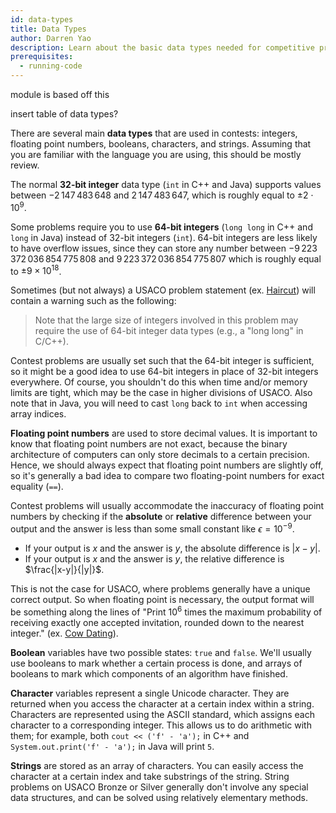 ```yaml
---
id: data-types
title: Data Types
author: Darren Yao
description: Learn about the basic data types needed for competitive programming.
prerequisites:
  - running-code
---
```


<Resources>
	<Resource source="IUSACO" title="2.2 - Data Types">
		module is based off this
	</Resource>
	<Resource source="CPH" title="1.1 to 1.3 - Introduction"></Resource>
	<Resource source="PAPS" title="2.3 - Variables & Types"></Resource>
</Resources>

<br />

<IncompleteSection>

insert table of data types?

</IncompleteSection>

There are several main **data types** that are used in contests: integers, floating point numbers, booleans, characters, and strings. Assuming that you are familiar with the language you are using, this should be mostly review.

The normal **32-bit integer** data type (`int` in C++ and Java) supports values between $−2\,147\,483\,648$ and $2\,147\,483\,647$, which is roughly equal to $\pm 2 \cdot 10^9$.

Some problems require you to use **64-bit integers** (`long long` in C++ and `long` in Java) instead of 32-bit integers (`int`). 64-bit integers are less likely to have overflow issues, since they can store any number between $-9\,223\,372\,036\,854\,775\,808$ and $9\,223\,372\,036\,854\,775\,807$ which is roughly equal to $\pm 9 \times 10^{18}$.

Sometimes (but not always) a USACO problem statement (ex. [Haircut](http://www.usaco.org/index.php?page=viewproblem2&cpid=1041)) will contain a warning such as the following:

> Note that the large size of integers involved in this problem may require the use of 64-bit integer data types (e.g., a "long long" in C/C++).

Contest problems are usually set such that the 64-bit integer is sufficient, so it might be a good idea to use 64-bit integers in place of 32-bit integers everywhere. Of course, you shouldn't do this when time and/or memory limits are tight, which may be the case in higher divisions of USACO. Also note that in Java, you will need to cast `long` back to `int` when accessing array indices.

**Floating point numbers** are used to store decimal values. It is important to know that floating point numbers are not exact, because the binary architecture of computers can only store decimals to a certain precision. Hence, we should always expect that floating point numbers are slightly off, so it's generally a bad idea to compare two floating-point numbers for exact equality (`==`).

Contest problems will usually accommodate the inaccuracy of floating point numbers by checking if the **absolute** or **relative** difference between your output and the answer is less than some small constant like $\epsilon=10^{-9}$.

- If your output is $x$ and the answer is $y$, the absolute difference is $|x-y|$.
- If your output is $x$ and the answer is $y$, the relative difference is $\frac{|x-y|}{|y|}$.

This is not the case for USACO, where problems generally have a unique correct output. So when floating point is necessary, the output format will be something along the lines of "Print $10^6$ times the maximum probability of receiving exactly one accepted invitation, rounded down to the nearest integer." (ex. [Cow Dating](http://www.usaco.org/index.php?page=viewproblem2&cpid=924)).

**Boolean** variables have two possible states: `true` and `false`. We'll usually use booleans to mark whether a certain process is done, and arrays of booleans to mark which components of an algorithm have finished.

**Character** variables represent a single Unicode character. They are returned when you access the character at a certain index within a string. Characters are represented using the ASCII standard, which assigns each character to a corresponding integer. This allows us to do arithmetic with them; for example, both `cout << ('f' - 'a');` in C++ and `System.out.print('f' - 'a');` in Java will print `5`.

**Strings** are stored as an array of characters. You can easily access the character at a certain index and take substrings of the string. String problems on USACO Bronze or Silver generally don't involve any special data structures, and can be solved using relatively elementary methods.
